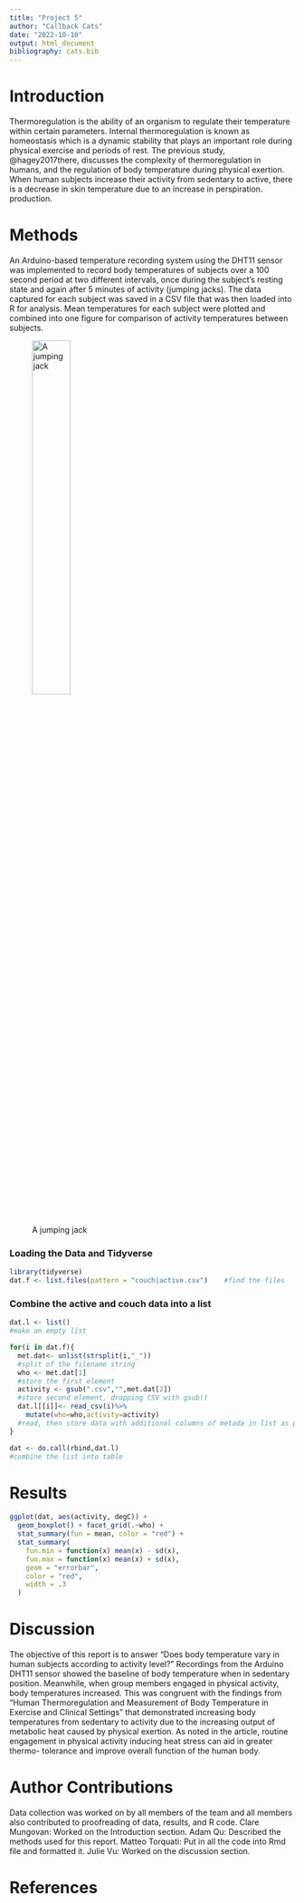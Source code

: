 ```yaml
---
title: "Project 5"
author: "Callback Cats"
date: "2022-10-10"
output: html_document
bibliography: cats.bib
---
```


# Introduction

Thermoregulation is the ability of an organism to regulate their temperature within certain parameters. Internal thermoregulation is known as homeostasis which is a dynamic stability that plays an important role during physical exercise and periods of rest. The previous study, @hagey2017there, discusses the complexity of thermoregulation in humans, and the regulation of body temperature during physical exertion. When human subjects increase their activity from sedentary to active, there is a decrease in skin temperature due to an increase in perspiration.  production.


# Methods

An Arduino-based temperature recording system using the DHT11 sensor was implemented to record body temperatures of subjects over a 100 second period at two different intervals, once during the subject’s resting state and again after 5 minutes of activity (jumping jacks). The data captured for each subject was saved in a CSV file that was then loaded into R for analysis. Mean temperatures for each subject were plotted and combined into one figure for comparison of activity temperatures between subjects.

![A jumping jack](https://www.sparkpeople.com/assets/exercises/Jumping-Jacks.gif){width=40%}

### Loading the Data and Tidyverse
```r
library(tidyverse) 
dat.f <- list.files(pattern = "couch|active.csv")    #find the files
```

### Combine the active and couch data into a list
```r

dat.l <- list()   
#make an empty list

for(i in dat.f){
  met.dat<- unlist(strsplit(i,"_"))                                                  
  #split of the filename string
  who <- met.dat[1]                                                                     
  #store the first element
  activity <- gsub(".csv","",met.dat[2])                                        
  #store second element, dropping CSV with gsub()
  dat.l[[i]]<- read_csv(i)%>%
    mutate(who=who,activity=activity)                                       
  #read, then store data with additional columns of metada in list as position unique to i
}

dat <- do.call(rbind,dat.l)
#combine the list into table
```




# Results

```r
ggplot(dat, aes(activity, degC)) +
  geom_boxplot() + facet_grid(.~who) +
  stat_summary(fun = mean, color = "red") +
  stat_summary(
    fun.min = function(x) mean(x) - sd(x), 
    fun.max = function(x) mean(x) + sd(x), 
    geom = "errorbar",
    color = "red",
    width = .3
  )
```


# Discussion

The objective of this report is to answer “Does body temperature vary in human subjects according to activity level?” Recordings from the Arduino DHT11 sensor showed the baseline of body temperature when in sedentary position. Meanwhile, when group members engaged in physical activity, body temperatures increased. This was congruent with the findings from “Human Thermoregulation and Measurement of Body Temperature in Exercise and Clinical Settings” that demonstrated increasing body temperatures from sedentary to activity due to the increasing output of metabolic heat caused by physical exertion. As noted in the article, routine engagement in physical activity inducing heat stress can aid in greater thermo- tolerance and improve overall function of the human body.


# Author Contributions

Data collection was worked on by all members of the team and all members also contributed to proofreading of data, results, and R code.
Clare Mungovan: Worked on the Introduction section.
Adam Qu: Described the methods used for this report.
Matteo Torquati: Put in all the code into Rmd file and formatted it.
Julie Vu: Worked on the discussion section.


# References

